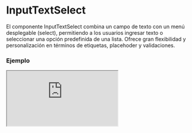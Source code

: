 # InputTextSelect

El componente InputTextSelect combina un campo de texto con un menú desplegable (select), permitiendo a los usuarios ingresar texto o seleccionar una opción predefinida de una lista. Ofrece gran flexibilidad y personalización en términos de etiquetas, placehoder y validaciones.


### Ejemplo

<Iframe
  minHeightIframe="30dvh"
  src="https://fenextjs-component-storybook.vercel.app/iframe.html?args=&id=input-inputtextselect--index&viewMode=story"
/>

### Importación

Para importar el componente InputTextSelect, se puede hacer desde fenextjs

```tsx copy
import { InputTextSelect } from "fenextjs";
```

### Parámetros

| Parámetro         | Tipo                                        | Requerido | Default   | Descripcion                                                                                                                |
| ----------------- | ------------------------------------------- | --------- | --------- | -------------------------------------------------------------------------------------------------------------------------- |
| label             | any                                         | no        | undefined | Texto de la etiqueta que se muestra para el campo de texto y select.                                                       |
| placeholderSelect | string                                      | no        | undefined | Texto que se muestra como placeholder en el campo select.                                                                  |
| placeholderText   | string                                      | no        | undefined | Texto que se muestra como placeholder en el campo de texto.                                                                |
| defaultValue      | Partial\<TextSelectProps\>                  | no        | \{\}      | Valor predeterminado para el componente, incluyendo el texto y la opción seleccionada.                                     |
| value             | Partial\<TextSelectProps\>                  | no        | undefined | Valor actual del componente, que puede ser controlado externamente. Incluye el texto y la opción seleccionada.             |
| onChange          | (data: Partial\<TextSelectProps\>) =\> void | no        | undefined | Función que se ejecuta al cambiar el valor del texto o del select. Recibe un objeto con las propiedades 'text' y 'select'. |
| posSelect         | 'left' \| 'right'                           | no        | 'left'    | Posición del campo select respecto al campo de texto.                                                                      |
| validator         | any                                         | no        | undefined | Validador personalizado para el campo de texto y select.                                                                   |
| errorWithIsChange | boolean                                     | no        | false     | Determina si se debe mostrar el mensaje de error cuando el valor cambia.                                                   |
| error             | string \| ReactNode                         | no        | undefined | Mensaje de error que se muestra cuando la validación falla.                                                                |

### Storybook

Para ver el storybook del componente lo puede hacer con este [link](https://fenextjs-component-storybook.vercel.app/?path=/story/input-inputtextselect--index)

### Usos

- InputTextSelect básico

```tsx copy
<InputTextSelect />
```

- InputTextSelect con placeholders

```tsx copy
<InputTextSelect
  placeholderText="Ingresa texto"
  placeholderSelect="Selecciona una opción"
/>
```

- InputTextSelect con valores predeterminados

```tsx copy
<InputTextSelect
  defaultValue={{ text: "Texto inicial", select: { id: 1, text: "Opción 1" } }}
/>
```

- InputTextSelect con onChange

```tsx copy
<InputTextSelect onChange={(data) => console.log(data)} />
```
